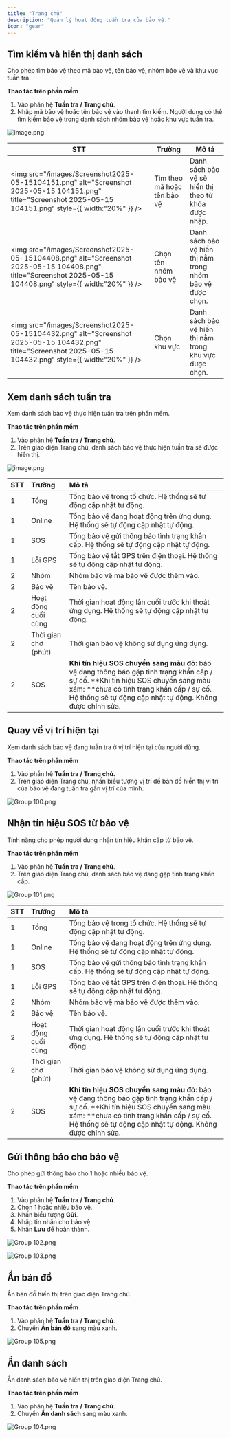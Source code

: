 ```yaml
---
title: "Trang chủ"
description: "Quản lý hoạt động tuần tra của bảo vệ."
icon: "gear"
---
```


## Tìm kiếm và hiển thị danh sách

Cho phép tìm bảo vệ theo mã bảo vệ, tên bảo vệ, nhóm bảo vệ và khu vực tuần tra.

**Thao tác trên phần mềm**

1. Vào phân hệ **Tuần tra / Trang chủ**.
2. Nhập mã bảo vệ hoặc tên bảo vệ vào thanh tìm kiếm. Người dung có thể tìm kiếm bảo vệ trong danh sách nhóm bảo vệ hoặc khu vực tuần tra.

![image.png](/images/image.png)

| STT                                                                                                                                                                  | Trường                      | Mô tả                                                      |
| -------------------------------------------------------------------------------------------------------------------------------------------------------------------- | --------------------------- | ---------------------------------------------------------- |
| <img   src="/images/Screenshot2025-05-15104151.png"   alt="Screenshot 2025-05-15 104151.png"   title="Screenshot 2025-05-15 104151.png"   style={{ width:"20%" }} /> | Tìm theo mã hoặc tên bảo vệ | Danh sách bảo vệ sẽ hiển thị theo từ khóa được nhập.       |
| <img   src="/images/Screenshot2025-05-15104408.png"   alt="Screenshot 2025-05-15 104408.png"   title="Screenshot 2025-05-15 104408.png"   style={{ width:"20%" }} /> | Chọn tên nhóm bảo vệ        | Danh sách bảo vệ hiển thị nằm trong nhóm bảo vệ được chọn. |
| <img   src="/images/Screenshot2025-05-15104432.png"   alt="Screenshot 2025-05-15 104432.png"   title="Screenshot 2025-05-15 104432.png"   style={{ width:"20%" }} /> | Chọn khu vực                | Danh sách bảo vệ hiển thị nằm trong khu vực được chọn.     |

## Xem danh sách tuần tra

Xem danh sách bảo vệ thực hiện tuần tra trên phần mềm.

**Thao tác trên phần mềm**

1. Vào phân hệ **Tuần tra / Trang chủ**.
2. Trên giao diện Trang chủ, danh sách bảo vệ thực hiện tuần tra sẽ được hiển thị.

![image.png](/images/image.png)

| STT | Trường               | Mô tả                                                                                                                                                                                                                                        |
| :-- | :------------------- | :------------------------------------------------------------------------------------------------------------------------------------------------------------------------------------------------------------------------------------------- |
| 1   | Tổng                 | Tổng bảo vệ trong tổ chức. Hệ thống sẽ tự động cập nhật tự động.                                                                                                                                                                             |
| 1   | Online               | Tổng bảo vệ đang hoạt động trên ứng dụng. Hệ thống sẽ tự động cập nhật tự động.                                                                                                                                                              |
| 1   | SOS                  | Tổng bảo vệ gửi thông báo tình trạng khẩn cấp. Hệ thống sẽ tự động cập nhật tự động.                                                                                                                                                         |
| 1   | Lỗi GPS              | Tổng bảo vệ tắt GPS trên điện thoại. Hệ thống sẽ tự động cập nhật tự động.                                                                                                                                                                   |
| 2   | Nhóm                 | Nhóm bảo vệ mà bảo vệ được thêm vào.                                                                                                                                                                                                         |
| 2   | Bảo vệ               | Tên bảo vệ.                                                                                                                                                                                                                                  |
| 2   | Hoạt động cuối cùng  | Thời gian hoạt động lần cuối trước khi thoát ứng dụng. Hệ thống sẽ tự động cập nhật tự động.                                                                                                                                                 |
| 2   | Thời gian chờ (phút) | Thời gian bảo vệ không sử dụng ứng dụng.                                                                                                                                                                                                     |
| 2   | SOS                  | **Khi tín hiệu SOS chuyển sang màu đỏ:** bảo vệ đang thông báo gặp tình trạng khẩn cấp / sự cố.  **Khi tín hiệu SOS chuyển sang màu xám: **chưa có tình trạng khẩn cấp / sự cố.  Hệ thống sẽ tự động cập nhật tự động. Không được chỉnh sửa. |

## Quay về vị trí hiện tại

Xem danh sách bảo vệ đang tuần tra ở vị trí hiện tại của người dùng.

**Thao tác trên phần mềm**

1. Vào phần hệ **Tuần tra / Trang chủ.**
2. Trên giao diện Trang chủ, nhấn biểu tượng vị trí để bản đồ hiển thị ví trí của bảo vệ đang tuần tra gần vị trí của mình.

![Group 100.png](/images/Group100.png)

## Nhận tín hiệu SOS từ bảo vệ

Tính năng cho phép người dung nhận tín hiệu khẩn cấp từ bảo vệ.

**Thao tác trên phần mềm**

1. Vào phân hệ **Tuần tra / Trang chủ**.
2. Trên giao diện Trang chủ, danh sách bảo vệ đang gặp tình trạng khẩn cấp.

![Group 101.png](/images/Group101.png)

| STT | Trường               | Mô tả                                                                                                                                                                                                                                        |
| :-- | :------------------- | :------------------------------------------------------------------------------------------------------------------------------------------------------------------------------------------------------------------------------------------- |
| 1   | Tổng                 | Tổng bảo vệ trong tổ chức. Hệ thống sẽ tự động cập nhật tự động.                                                                                                                                                                             |
| 1   | Online               | Tổng bảo vệ đang hoạt động trên ứng dụng. Hệ thống sẽ tự động cập nhật tự động.                                                                                                                                                              |
| 1   | SOS                  | Tổng bảo vệ gửi thông báo tình trạng khẩn cấp. Hệ thống sẽ tự động cập nhật tự động.                                                                                                                                                         |
| 1   | Lỗi GPS              | Tổng bảo vệ tắt GPS trên điện thoại. Hệ thống sẽ tự động cập nhật tự động.                                                                                                                                                                   |
| 2   | Nhóm                 | Nhóm bảo vệ mà bảo vệ được thêm vào.                                                                                                                                                                                                         |
| 2   | Bảo vệ               | Tên bảo vệ.                                                                                                                                                                                                                                  |
| 2   | Hoạt động cuối cùng  | Thời gian hoạt động lần cuối trước khi thoát ứng dụng. Hệ thống sẽ tự động cập nhật tự động.                                                                                                                                                 |
| 2   | Thời gian chờ (phút) | Thời gian bảo vệ không sử dụng ứng dụng.                                                                                                                                                                                                     |
| 2   | SOS                  | **Khi tín hiệu SOS chuyển sang màu đỏ:** bảo vệ đang thông báo gặp tình trạng khẩn cấp / sự cố.  **Khi tín hiệu SOS chuyển sang màu xám: **chưa có tình trạng khẩn cấp / sự cố.  Hệ thống sẽ tự động cập nhật tự động. Không được chỉnh sửa. |

## Gửi thông báo cho bảo vệ

Cho phép gửi thông báo cho 1 hoặc nhiều bảo vệ.

**Thao tác trên phần mềm**

1. Vào phân hệ **Tuần tra / Trang chủ**.
2. Chọn 1 hoặc nhiều bảo vệ.
3. Nhấn biểu tượng **Gửi**.
4. Nhập tin nhắn cho bảo vệ.
5. Nhấn **Lưu** để hoàn thành.

![Group 102.png](/images/Group102.png)

![Group 103.png](/images/Group103.png)

## **Ẩn bản đồ**

Ẩn bản đồ hiển thị trên giao diện Trang chủ.

**Thao tác trên phần mềm**

1. Vào phân hệ **Tuần tra / Trang chủ**.
2. Chuyển **Ẩn bản đồ** sang màu xanh.

![Group 105.png](/images/Group105.png)

## **Ẩn danh sách**

Ẩn danh sách bảo vệ hiển thị trên giao diện Trang chủ.

**Thao tác trên phần mềm**

1. Vào phân hệ **Tuần tra / Trang chủ**.
2. Chuyển **Ẩn danh sách** sang màu xanh.

![Group 104.png](/images/Group104.png)